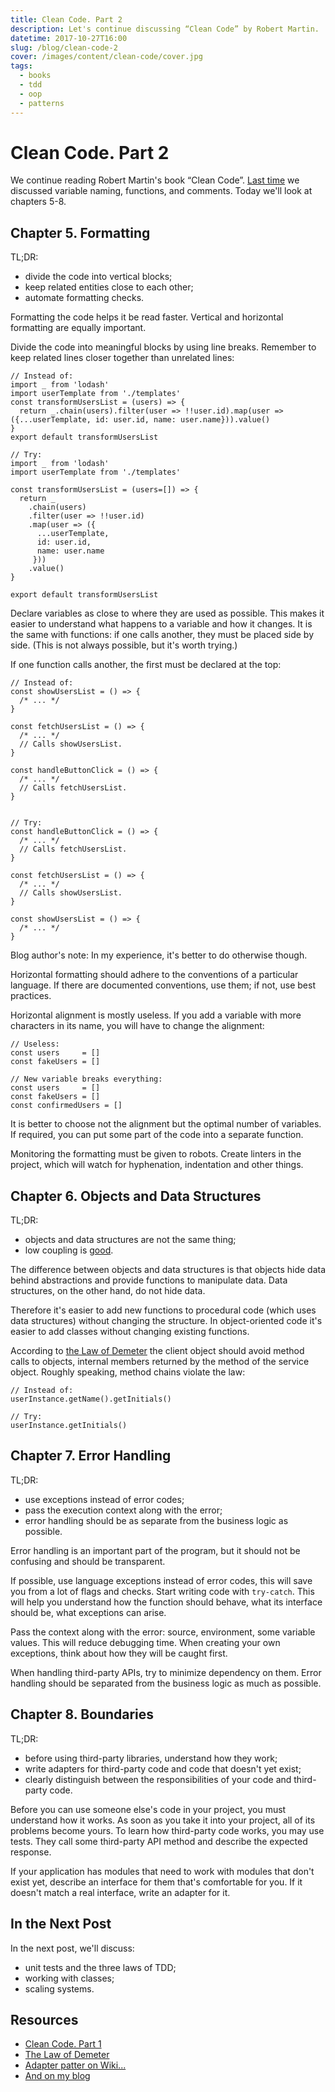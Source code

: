 ```yaml
---
title: Clean Code. Part 2
description: Let's continue discussing “Clean Code” by Robert Martin.
datetime: 2017-10-27T16:00
slug: /blog/clean-code-2
cover: /images/content/clean-code/cover.jpg
tags:
  - books
  - tdd
  - oop
  - patterns
---
```


# Clean Code. Part 2

We continue reading Robert Martin's book “Clean Code”. [Last time](/blog/clean-code/) we discussed variable naming, functions, and comments. Today we'll look at chapters 5-8.

## Chapter 5. Formatting

TL;DR:

- divide the code into vertical blocks;
- keep related entities close to each other;
- automate formatting checks.

Formatting the code helps it be read faster. Vertical and horizontal formatting are equally important.

Divide the code into meaningful blocks by using line breaks. Remember to keep related lines closer together than unrelated lines:

```
// Instead of:
import _ from 'lodash'
import userTemplate from './templates'
const transformUsersList = (users) => {
  return _.chain(users).filter(user => !!user.id).map(user => ({...userTemplate, id: user.id, name: user.name})).value()
}
export default transformUsersList

// Try:
import _ from 'lodash'
import userTemplate from './templates'

const transformUsersList = (users=[]) => {
  return _
    .chain(users)
    .filter(user => !!user.id)
    .map(user => ({
      ...userTemplate,
      id: user.id,
      name: user.name
     }))
    .value()
}

export default transformUsersList
```

Declare variables as close to where they are used as possible. This makes it easier to understand what happens to a variable and how it changes. It is the same with functions: if one calls another, they must be placed side by side. (This is not always possible, but it's worth trying.)

If one function calls another, the first must be declared at the top:

```
// Instead of:
const showUsersList = () => {
  /* ... */
}

const fetchUsersList = () => {
  /* ... */
  // Calls showUsersList.
}

const handleButtonClick = () => {
  /* ... */
  // Calls fetchUsersList.
}


// Try:
const handleButtonClick = () => {
  /* ... */
  // Calls fetchUsersList.
}

const fetchUsersList = () => {
  /* ... */
  // Calls showUsersList.
}

const showUsersList = () => {
  /* ... */
}
```

<aside>Blog author's note: In my experience, it's better to do otherwise though.</aside>

Horizontal formatting should adhere to the conventions of a particular language. If there are documented conventions, use them; if not, use best practices.

Horizontal alignment is mostly useless. If you add a variable with more characters in its name, you will have to change the alignment:

```
// Useless:
const users     = []
const fakeUsers = []

// New variable breaks everything:
const users     = []
const fakeUsers = []
const confirmedUsers = []
```

It is better to choose not the alignment but the optimal number of variables. If required, you can put some part of the code into a separate function.

Monitoring the formatting must be given to robots. Create linters in the project, which will watch for hyphenation, indentation and other things.

## Chapter 6. Objects and Data Structures

TL;DR:

- objects and data structures are not the same thing;
- low coupling is [good](https://en.wikipedia.org/wiki/Law_of_Demeter).

The difference between objects and data structures is that objects hide data behind abstractions and provide functions to manipulate data. Data structures, on the other hand, do not hide data.

Therefore it's easier to add new functions to procedural code (which uses data structures) without changing the structure. In object-oriented code it's easier to add classes without changing existing functions.

According to [the Law of Demeter](https://en.wikipedia.org/wiki/Law_of_Demeter) the client object should avoid method calls to objects, internal members returned by the method of the service object. Roughly speaking, method chains violate the law:

```
// Instead of:
userInstance.getName().getInitials()

// Try:
userInstance.getInitials()
```

## Chapter 7. Error Handling

TL;DR:

- use exceptions instead of error codes;
- pass the execution context along with the error;
- error handling should be as separate from the business logic as possible.

Error handling is an important part of the program, but it should not be confusing and should be transparent.

If possible, use language exceptions instead of error codes, this will save you from a lot of flags and checks. Start writing code with `try-catch`. This will help you understand how the function should behave, what its interface should be, what exceptions can arise.

Pass the context along with the error: source, environment, some variable values. This will reduce debugging time. When creating your own exceptions, think about how they will be caught first.

When handling third-party APIs, try to minimize dependency on them. Error handling should be separated from the business logic as much as possible.

## Chapter 8. Boundaries

TL;DR:

- before using third-party libraries, understand how they work;
- write adapters for third-party code and code that doesn't yet exist;
- clearly distinguish between the responsibilities of your code and third-party code.

Before you can use someone else's code in your project, you must understand how it works. As soon as you take it into your project, all of its problems become yours. To learn how third-party code works, you may use tests. They call some third-party API method and describe the expected response.

If your application has modules that need to work with modules that don't exist yet, describe an interface for them that's comfortable for you. If it doesn't match a real interface, write an adapter for it.

## In the Next Post

In the next post, we'll discuss:

- unit tests and the three laws of TDD;
- working with classes;
- scaling systems.

## Resources

- [Clean Code. Part 1](/blog/clean-code/)
- [The Law of Demeter](https://en.wikipedia.org/wiki/Law_of_Demeter)
- [Adapter patter on Wiki...](https://en.wikipedia.org/wiki/Adapter_pattern)
- [And on my blog](/blog/adapter-pattern/)

